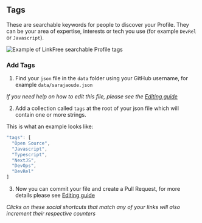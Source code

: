 
## Tags

These are searchable keywords for people to discover your Profile. They can be your area of expertise, interests or tech you use (for example `DevRel` or `Javascript`).

![Example of LinkFree searchable Profile tags](https://user-images.githubusercontent.com/624760/208981563-7cab5d55-8996-4e90-9af1-6dd3edba0235.png)

### Add Tags

1. Find your `json` file in the `data` folder using your GitHub username, for example `data/sarajaoude.json`

_If you need help on how to edit this file, please see the [Editing guide](/docs/how-to-guides/editing)_

2. Add a collection called `tags` at the root of your json file which will contain one or more strings.

This is what an example looks like:

```js
"tags": [
  "Open Source",
  "Javascript",
  "Typescript",
  "NextJS",
  "DevOps",
  "DevRel"
]
```

3. Now you can commit your file and create a Pull Request, for more details please see [Editing guide](/docs/how-to-guides/editing)

_Clicks on these social shortcuts that match any of your links will also increment their respective counters_

